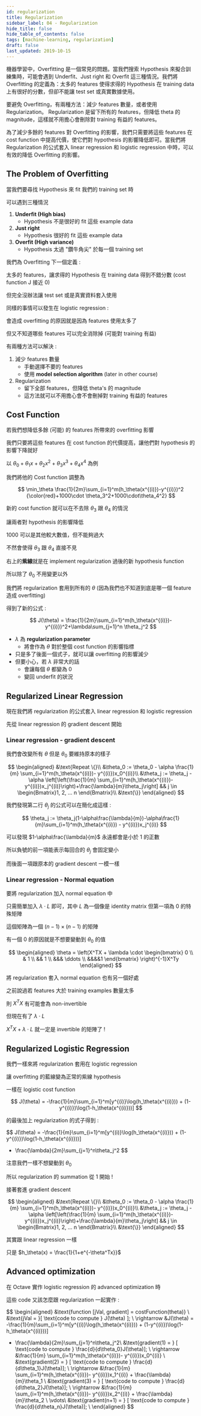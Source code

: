 ```yaml
---
id: regularization
title: Regularization
sidebar_label: 04 - Regularization
hide_title: false
hide_table_of_contents: false
tags: [machine-learning, regularization]
draft: false
last_updated: 2019-10-15
---
```


機器學習中，Overfitting 是一個常見的問題。當我們搜索 Hypothesis 來擬合訓練集時，可能會遇到 Underfit、Just right 和 Overfit 這三種情況。我們將 Overfitting 的定義為：太多的 features 使得求得的 Hypothesis 在 training data 上有很好的分數，但卻不能讓 test set 或真實數據使用。

要避免 Overfitting，有兩種方法：減少 features 數量，或者使用 Regularization。 Regularization 是留下所有的 features，但降低 theta 的 magnitude，這樣就不用擔心會刪除對 training 有益的 features。

為了減少多餘的 features 對 Overfitting 的影響，我們只需要將這些 features 在 cost function 中提高代價，使它們對 hypothesis 的影響降低即可。當我們將 Regularization 的公式套入 linear regression 和 logistic regression 中時，可以有效的降低 Overfitting 的影響。

## The Problem of Overfitting

當我們要尋找 Hypothesis 來 fit 我們的 training set 時

可以遇到三種情況

<fig
  src="/img/learning/machine-learning/04-regularization/linear_regression_overfitting.png"
  caption="Linear Regression Overfitting"
/>

1. **Underfit \(High bias\)**
   - Hypothesis 不是很好的 fit 這些 example data
2. **Just right**
   - Hypothesis 很好的 fit 這些 example data
3. **Overfit \(High variance\)**
   - Hypothesis 太過 "鑽牛角尖" 於每一個 training set

我們為 Overfitting 下一個定義 :

太多的 features，讓求得的 Hypothesis 在 training data 得到不錯分數 \(cost function J 接近 0\)

但完全沒辦法讓 test set 或是真實資料套入使用

同樣的事情可以發生在 logistic regression :

<fig
  src="/img/learning/machine-learning/04-regularization/logistic_regression_overfitting.png"
  caption="Logistic Regression Overfitting"
/>

會造成 overfitting 的原因就是因為 features 使用太多了

但又不知道哪些 features 可以完全消除掉 \(可能對 training 有益\)

有兩種方法可以解決 :

1. 減少 features 數量
   - 手動選擇不要的 features
   - 使用 **model selection algorithm** \(later in other course\)
2. Regularization
   - 留下全部 features，但降低 theta's 的 magnitude
   - 這方法就可以不用擔心會不會刪掉對 training 有益的 features

## Cost Function

若我們想降低多餘 \(可能\) 的 features 所帶來的 overfitting 影響

我們只要將這些 features 在 cost function 的代價提高，讓他們對 hypothesis 的影響下降就好

以 $\theta_0 + \theta_1x + \theta_2x^2 + \theta_3x^3 + \theta_4x^4$ 為例

我們將他的 Cost function 調整為

$$
\min_\theta \frac{1}{2m}\sum_{i=1}^m(h_\theta(x^{(i)})-y^{(i)})^2 {\color{red}+1000\cdot \theta_3^2+1000\cdot\theta_4^2}
$$

新的 cost function 就可以在不去除 $\theta_3$ 跟 $\theta_4$ 的情況

讓兩者對 hypothesis 的影響降低

1000 可以是其他較大數值，但不能夠過大

不然會使得 $\theta_3$ 跟 $\theta_4$ 直接不見

<fig
  src="/img/learning/machine-learning/04-regularization/regularization_intuition.png"
  caption="Regularization Intuition"
/>

右上的**紫線**就是在 implement regularization 過後的新 hypothesis function

所以除了 $\theta_0$ 不用變更以外

我們將 regularization 套用到所有的 $\theta$ \(因為我們也不知道到底是哪一個 feature 造成 overfitting\)

得到了新的公式 :

$$
J(\theta) = \frac{1}{2m}\sum_{i=1}^m(h_\theta(x^{(i)})-y^{(i)})^2+\lambda\sum_{j=1}^n \theta_j^2
$$

- $\lambda$ 為 **regularization parameter**
  - 將會作為 $\theta$ 對於整個 cost function 的影響指標
- 只是多了後面一個式子，就可以讓 overfitting 的影響減少
- 但要小心，若 $\lambda$ 非常大的話
  - 會讓每個 $\theta$ 都變為 0
  - 變回 underfit 的狀況

## Regularized Linear Regression

現在我們將 regularization 的公式套入 linear regression 和 logistic regression

先從 linear regression 的 gradient descent 開始

### Linear regression - gradient descent

我們會改變所有 $\theta$ 但是 $\theta_0$ 要維持原本的樣子

$$
\begin{aligned}
&\text{Repeat \{}\\
&\theta_0 := \theta_0 - \alpha \frac{1}{m} \sum_{i=1}^m(h_\theta(x^{(i)})- y^{(i)})x_0^{(i)}\\
&\theta_j := \theta_j - \alpha \left[\left(\frac{1}{m} \sum_{i=1}^m(h_\theta(x^{(i)})- y^{(i)})x_j^{(i)}\right)+\frac{\lambda}{m}\theta_j\right] && j \in \begin{Bmatrix}1, 2, ... n
\end{Bmatrix}\\
&\text{\}}
\end{aligned}
$$

我們發現第二行 $\theta_j$ 的公式可以在簡化成這樣 :

$$
\theta_j := \theta_j(1-\alpha\frac{\lambda}{m})-\alpha\frac{1}{m}\sum_{i=1}^m(h_\theta(x^{(i)}) - y^{(i)})x_j^{(i)}
$$

可以發現 $1-\alpha\frac{\lambda}{m}$ 永遠都會是小於 1 的正數

所以負號的前一項能表示每回合的 $\theta_j$ 會固定變小

而後面一項跟原本的 gradient descent 一模一樣

### Linear regression - Normal equation

要將 regularization 加入 normal equation 中

只需簡單加入 $\lambda \cdot L$ 即可，其中 $L$ 為一個像是 identity matrix 但第一項為 0 的特殊矩陣

這個矩陣為一個 $(n-1)\times(n-1)$ 的矩陣

有一個 0 的原因就是不想要變動到 $\theta_0$ 的值

$$
\begin{aligned}
\theta = \left(X^TX + \lambda \cdot \begin{bmatrix}
0 \\
& 1 \\
&& 1 \\
&&& \ddots \\
&&&&1
\end{bmatrix} \right)^{-1}X^Ty
\end{aligned}
$$

將 regularization 套入 normal equation 也有另一個好處

之前說過若 features 大於 training examples 數量太多

則 $X^TX$ 有可能會為 non-invertible

但現在有了 $\lambda \cdot L$

$X^TX + \lambda \cdot L$ 就一定是 invertible 的矩陣了 !

## Regularized Logistic Regression

我們一樣來將 regularization 套用在 logistic regression

讓 overfitting 的藍線變為正常的紫線 hypothesis

<fig
  src="/img/learning/machine-learning/04-regularization/logistic_regularization.png"
  caption="Regularized logistic regression"
/>

一樣在 logistic cost function

$$
J(\theta) = -\frac{1}{m}\sum_{i=1}^m[y^{(i)}\log(h_\theta(x^{(i)})) + (1-y^{(i)})\log(1-h_\theta(x^{(i)}))]
$$

的最後加上 regularization 的式子得到 :

$$
J(\theta) = -\frac{1}{m}\sum_{i=1}^m[y^{(i)}\log(h_\theta(x^{(i)})) + (1-y^{(i)})\log(1-h_\theta(x^{(i)}))]
+ \frac{\lambda}{2m}\sum_{j=1}^n\theta_j^2
$$

注意我們一樣不想變動到 $\theta_0$

所以 regularization 的 summation 從 1 開始 !

接著套進 gradient descent

$$
\begin{aligned}
&\text{Repeat \{}\\
&\theta_0 := \theta_0 - \alpha \frac{1}{m} \sum_{i=1}^m(h_\theta(x^{(i)})- y^{(i)})x_0^{(i)}\\
&\theta_j := \theta_j - \alpha \left[\left(\frac{1}{m} \sum_{i=1}^m(h_\theta(x^{(i)})- y^{(i)})x_j^{(i)}\right)+\frac{\lambda}{m}\theta_j\right] && j \in \begin{Bmatrix}1, 2, ... n
\end{Bmatrix}\\
&\text{\}}
\end{aligned}
$$

其實跟 linear regression 一樣

只是 $h_\theta(x) = \frac{1}{1+e^{-\theta^Tx}}$

## Advanced optimization

在 Octave 實作 logistic regression 的 advanced optimization 時

這些 code 又該怎麼跟 regularization 一起實作 :

$$
\begin{aligned}
&\text{function [jVal, gradient] = costFunction(theta)} \\
&\text{jVal = }[ \text{code to compute } J(\theta) ]; \\
\rightarrow &J(\theta) = -\frac{1}{m}\sum_{i=1}^m[y^{(i)}\log(h_\theta(x^{(i)})) + (1-y^{(i)})\log(1-h_\theta(x^{(i)}))]
+ \frac{\lambda}{2m}\sum_{j=1}^n\theta_j^2\\
&\text{gradient(1) = } [ \text{code to compute } \frac{d}{d\theta_0}J(\theta)]; \\
\rightarrow &\frac{1}{m} \sum_{i=1}^m(h_\theta(x^{(i)})- y^{(i)})x_0^{(i)} \\
&\text{gradient(2) = } [ \text{code to compute } \frac{d}{d\theta_1}J(\theta)]; \\
\rightarrow &\frac{1}{m} \sum_{i=1}^m(h_\theta(x^{(i)})- y^{(i)})x_1^{(i)} + \frac{\lambda}{m}\theta_1 \\
&\text{gradient(3) = } [ \text{code to compute } \frac{d}{d\theta_2}J(\theta)]; \\
\rightarrow &\frac{1}{m} \sum_{i=1}^m(h_\theta(x^{(i)})- y^{(i)})x_2^{(i)} + \frac{\lambda}{m}\theta_2 \\
\vdots\\
&\text{gradient(n+1) = } [ \text{code to compute } \frac{d}{d\theta_n}J(\theta)]; \\
\end{aligned}
$$
